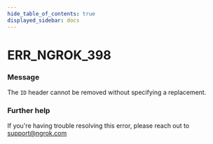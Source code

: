 ```yaml
---
hide_table_of_contents: true
displayed_sidebar: docs
---
```



# ERR_NGROK_398

### Message

The `ID` header cannot be removed without specifying a replacement.

### Further help

If you're having trouble resolving this error, please reach out to [support@ngrok.com](mailto:support@ngrok.com?subject=Help%20with%20ERR_NGROK_398)

<ErrorDetails error="err_ngrok_398" />
